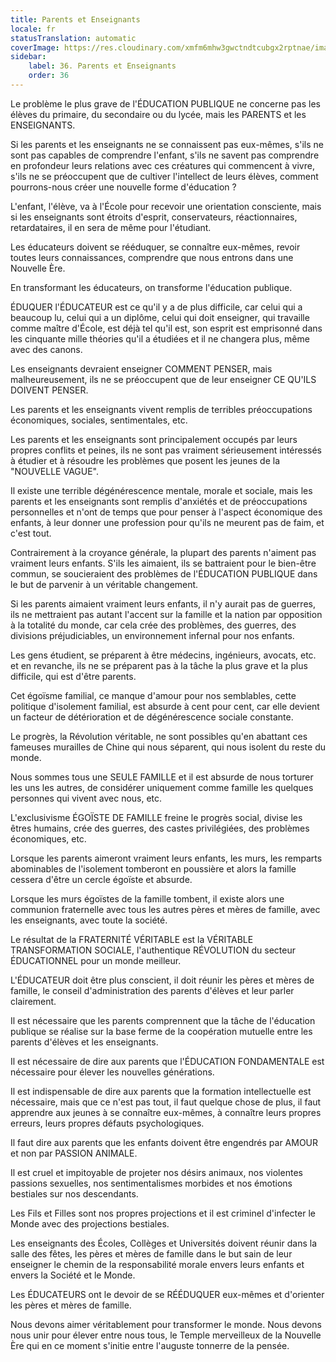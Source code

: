 ```yaml
---
title: Parents et Enseignants
locale: fr
statusTranslation: automatic
coverImage: https://res.cloudinary.com/xmfm6mhw3gwctndtcubgx2rptnae/image/upload/v1740337243/small_cover_educacion_fundamental_a051170f1c.webp
sidebar:
    label: 36. Parents et Enseignants
    order: 36
---
```

Le problème le plus grave de l'ÉDUCATION PUBLIQUE ne concerne pas les élèves du primaire, du secondaire ou du lycée, mais les PARENTS et les ENSEIGNANTS.

Si les parents et les enseignants ne se connaissent pas eux-mêmes, s'ils ne sont pas capables de comprendre l'enfant, s'ils ne savent pas comprendre en profondeur leurs relations avec ces créatures qui commencent à vivre, s'ils ne se préoccupent que de cultiver l'intellect de leurs élèves, comment pourrons-nous créer une nouvelle forme d'éducation ?

L'enfant, l'élève, va à l'École pour recevoir une orientation consciente, mais si les enseignants sont étroits d'esprit, conservateurs, réactionnaires, retardataires, il en sera de même pour l'étudiant.

Les éducateurs doivent se rééduquer, se connaître eux-mêmes, revoir toutes leurs connaissances, comprendre que nous entrons dans une Nouvelle Ère.

En transformant les éducateurs, on transforme l'éducation publique.

ÉDUQUER l'ÉDUCATEUR est ce qu'il y a de plus difficile, car celui qui a beaucoup lu, celui qui a un diplôme, celui qui doit enseigner, qui travaille comme maître d'École, est déjà tel qu'il est, son esprit est emprisonné dans les cinquante mille théories qu'il a étudiées et il ne changera plus, même avec des canons.

Les enseignants devraient enseigner COMMENT PENSER, mais malheureusement, ils ne se préoccupent que de leur enseigner CE QU'ILS DOIVENT PENSER.

Les parents et les enseignants vivent remplis de terribles préoccupations économiques, sociales, sentimentales, etc.

Les parents et les enseignants sont principalement occupés par leurs propres conflits et peines, ils ne sont pas vraiment sérieusement intéressés à étudier et à résoudre les problèmes que posent les jeunes de la "NOUVELLE VAGUE".

Il existe une terrible dégénérescence mentale, morale et sociale, mais les parents et les enseignants sont remplis d'anxiétés et de préoccupations personnelles et n'ont de temps que pour penser à l'aspect économique des enfants, à leur donner une profession pour qu'ils ne meurent pas de faim, et c'est tout.

Contrairement à la croyance générale, la plupart des parents n'aiment pas vraiment leurs enfants. S'ils les aimaient, ils se battraient pour le bien-être commun, se soucieraient des problèmes de l'ÉDUCATION PUBLIQUE dans le but de parvenir à un véritable changement.

Si les parents aimaient vraiment leurs enfants, il n'y aurait pas de guerres, ils ne mettraient pas autant l'accent sur la famille et la nation par opposition à la totalité du monde, car cela crée des problèmes, des guerres, des divisions préjudiciables, un environnement infernal pour nos enfants.

Les gens étudient, se préparent à être médecins, ingénieurs, avocats, etc. et en revanche, ils ne se préparent pas à la tâche la plus grave et la plus difficile, qui est d'être parents.

Cet égoïsme familial, ce manque d'amour pour nos semblables, cette politique d'isolement familial, est absurde à cent pour cent, car elle devient un facteur de détérioration et de dégénérescence sociale constante.

Le progrès, la Révolution véritable, ne sont possibles qu'en abattant ces fameuses murailles de Chine qui nous séparent, qui nous isolent du reste du monde.

Nous sommes tous une SEULE FAMILLE et il est absurde de nous torturer les uns les autres, de considérer uniquement comme famille les quelques personnes qui vivent avec nous, etc.

L'exclusivisme ÉGOÏSTE DE FAMILLE freine le progrès social, divise les êtres humains, crée des guerres, des castes privilégiées, des problèmes économiques, etc.

Lorsque les parents aimeront vraiment leurs enfants, les murs, les remparts abominables de l'isolement tomberont en poussière et alors la famille cessera d'être un cercle égoïste et absurde.

Lorsque les murs égoïstes de la famille tombent, il existe alors une communion fraternelle avec tous les autres pères et mères de famille, avec les enseignants, avec toute la société.

Le résultat de la FRATERNITÉ VÉRITABLE est la VÉRITABLE TRANSFORMATION SOCIALE, l'authentique RÉVOLUTION du secteur ÉDUCATIONNEL pour un monde meilleur.

L'ÉDUCATEUR doit être plus conscient, il doit réunir les pères et mères de famille, le conseil d'administration des parents d'élèves et leur parler clairement.

Il est nécessaire que les parents comprennent que la tâche de l'éducation publique se réalise sur la base ferme de la coopération mutuelle entre les parents d'élèves et les enseignants.

Il est nécessaire de dire aux parents que l'ÉDUCATION FONDAMENTALE est nécessaire pour élever les nouvelles générations.

Il est indispensable de dire aux parents que la formation intellectuelle est nécessaire, mais que ce n'est pas tout, il faut quelque chose de plus, il faut apprendre aux jeunes à se connaître eux-mêmes, à connaître leurs propres erreurs, leurs propres défauts psychologiques.

Il faut dire aux parents que les enfants doivent être engendrés par AMOUR et non par PASSION ANIMALE.

Il est cruel et impitoyable de projeter nos désirs animaux, nos violentes passions sexuelles, nos sentimentalismes morbides et nos émotions bestiales sur nos descendants.

Les Fils et Filles sont nos propres projections et il est criminel d'infecter le Monde avec des projections bestiales.

Les enseignants des Écoles, Collèges et Universités doivent réunir dans la salle des fêtes, les pères et mères de famille dans le but sain de leur enseigner le chemin de la responsabilité morale envers leurs enfants et envers la Société et le Monde.

Les ÉDUCATEURS ont le devoir de se RÉÉDUQUER eux-mêmes et d'orienter les pères et mères de famille.

Nous devons aimer véritablement pour transformer le monde. Nous devons nous unir pour élever entre nous tous, le Temple merveilleux de la Nouvelle Ère qui en ce moment s'initie entre l'auguste tonnerre de la pensée.

